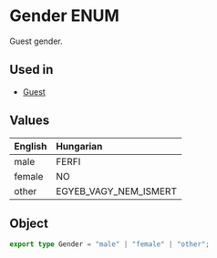 # Gender ENUM
Guest gender.

## Used in
- [Guest](/schemas/ntak/segments/guest#gender)

## Values
| English | Hungarian             |
|:--------|:----------------------|
| male    | FERFI                 |
| female  | NO                    |
| other   | EGYEB_VAGY_NEM_ISMERT |

## Object
```ts
export type Gender = "male" | "female" | "other";
```
